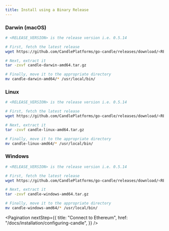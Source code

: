 ```yaml
---
title: Install using a Binary Release
---
```


### Darwin (macOS)

```bash
# <RELEASE_VERSION> is the release version i.e. 0.5.14

# First, fetch the latest release
wget https://github.com/CandlePlatforms/go-candle/releases/download/<RELEASE_VERSION>/candle-darwin-amd64.tar.gz

# Next, extract it
tar -zxvf candle-darwin-amd64.tar.gz

# Finally, move it to the appropriate directory
mv candle-darwin-amd64/* /usr/local/bin/
```

### Linux

```bash
# <RELEASE_VERSION> is the release version i.e. 0.5.14

# First, fetch the latest release
wget https://github.com/CandlePlatforms/go-candle/releases/download/<RELEASE_VERSION>/candle-linux-amd64.tar.gz

# Next, extract it
tar -zxvf candle-linux-amd64.tar.gz

# Finally, move it to the appropriate directory
mv candle-linux-amd64/* /usr/local/bin/
```

### Windows

```bash
# <RELEASE_VERSION> is the release version i.e. 0.5.14

# First, fetch the latest release
wget https://github.com/CandlePlatforms/go-candle/releases/download/<RELEASE_VERSION>/candle-windows-amd64.tar.gz

# Next, extract it
tar -zxvf candle-windows-amd64.tar.gz

# Finally, move it to the appropriate directory
mv candle-windows-amd64/* /usr/local/bin/
```

<Pagination
  nextStep={{
    title: "Connect to Ethereum",
    href: "/docs/installation/configuring-candle",
  }}
/>
